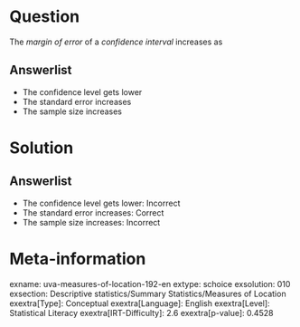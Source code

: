 Question
========

The *margin of error* of a *confidence interval* increases as

Answerlist
----------

* The confidence level gets lower
* The standard error increases
* The sample size increases

Solution
========

Answerlist
----------

* The confidence level gets lower: Incorrect
* The standard error increases: Correct
* The sample size increases: Incorrect

Meta-information
================
exname: uva-measures-of-location-192-en
extype: schoice
exsolution: 010
exsection: Descriptive statistics/Summary Statistics/Measures of Location
exextra[Type]: Conceptual
exextra[Language]: English
exextra[Level]: Statistical Literacy
exextra[IRT-Difficulty]: 2.6
exextra[p-value]: 0.4528
